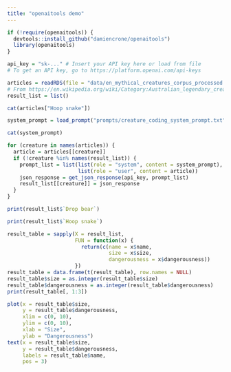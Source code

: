 ```yaml
---
title: "openaitools demo"
---
```


```r

if (!require(openaitools)) {
  devtools::install_github("damiencrone/openaitools")
  library(openaitools)
}

api_key = "sk-..." # Insert your API key here or load from file
# To get an API key, go to https://platform.openai.com/api-keys

```

```r

articles = readRDS(file = "data/en_mythical_creatures_corpus_processed.RDS")
# From https://en.wikipedia.org/wiki/Category:Australian_legendary_creatures
result_list = list()

cat(articles["Hoop snake"])

```


```r

system_prompt = load_prompt("prompts/creature_coding_system_prompt.txt")

```

```r

cat(system_prompt)

```

```r

for (creature in names(articles)) {
  article = articles[[creature]]
  if (!creature %in% names(result_list)) {
    prompt_list = list(list(role = "system", content = system_prompt),
                       list(role = "user", content = article))
    json_response = get_json_response(api_key, prompt_list)
    result_list[[creature]] = json_response
  }
}

```

```r

print(result_list$`Drop bear`)

```

```r

print(result_list$`Hoop snake`)

```

```r

result_table = sapply(X = result_list,
                      FUN = function(x) {
                        return(c(name = x$name,
                                 size = x$size,
                                 dangerousness = x$dangerousness))
                      })
result_table = data.frame(t(result_table), row.names = NULL)
result_table$size = as.integer(result_table$size)
result_table$dangerousness = as.integer(result_table$dangerousness)
print(result_table[, 1:3])

```

```r

plot(x = result_table$size,
     y = result_table$dangerousness,
     xlim = c(0, 10),
     ylim = c(0, 10),
     xlab = "Size",
     ylab = "Dangerousness")
text(x = result_table$size,
     y = result_table$dangerousness,
     labels = result_table$name,
     pos = 3)

```

